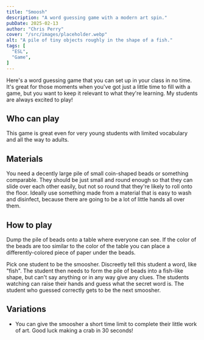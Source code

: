 ```yaml
---
title: "Smoosh"
description: "A word guessing game with a modern art spin."
pubDate: 2025-02-13
author: "Chris Perry"
cover: "/src/images/placeholder.webp"
alt: "A pile of tiny objects roughly in the shape of a fish."
tags: [
  "ESL",
  "Game",
]
---
```


Here's a word guessing game that you can set up in your class in no time. It's great for those moments when you've got just a little time to fill with a game, but you want to keep it relevant to what they're learning. My students are always excited to play!

## Who can play

This game is great even for very young students with limited vocabulary and all the way to adults.

## Materials

You need a decently large pile of small coin-shaped beads or something comparable. They should be just small and round enough so that they can slide over each other easily, but not so round that they're likely to roll onto the floor. Ideally use something made from a material that is easy to wash and disinfect, because there are going to be a lot of little hands all over them.

## How to play

Dump the pile of beads onto a table where everyone can see. If the color of the beads are too similar to the color of the table you can place a differently-colored piece of paper under the beads. 

Pick one student to be the smoosher. Discreetly tell this student a word, like "fish". The student then needs to form the pile of beads into a fish-like shape, but can't say anything or in any way give any clues. The students watching can raise their hands and guess what the secret word is. The student who guessed correctly gets to be the next smoosher.

## Variations

* You can give the smoosher a short time limit to complete their little work of art. Good luck making a crab in 30 seconds!